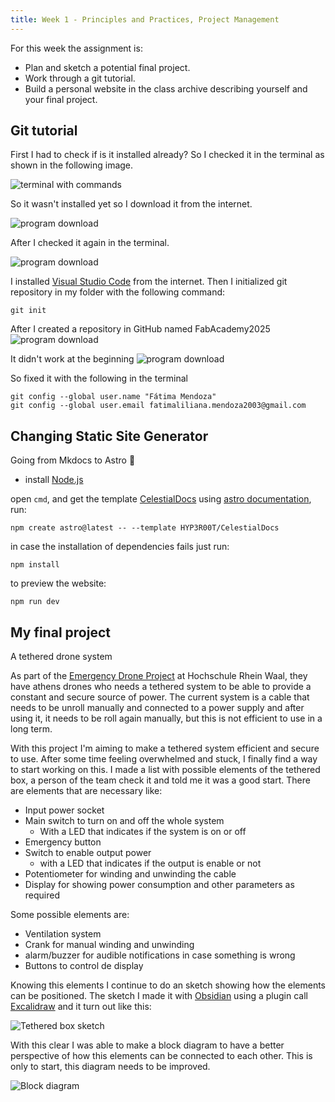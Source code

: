 ```yaml
---
title: Week 1 - Principles and Practices, Project Management
---
```


For this week the assignment is:
- Plan and sketch a potential final project. 
- Work through a git tutorial.
- Build a personal website in the class archive describing yourself and your final project.

## Git tutorial

First I had to check if is it installed already? 
So I checked it in the terminal as shown in the following image.

![terminal with commands](./week-01/git-installed.png)

So it wasn't installed yet so I download it from the internet.

![program download](./week-01/download.png)

After I checked it again in the terminal. 

![program download](./week-01/already-installed.png)

I installed [Visual Studio Code](https://code.visualstudio.com/download) from the internet. Then I initialized git repository in my folder with the following command:

```
git init 
```
After I created a repository in GitHub named FabAcademy2025
![program download](./week-01/git-repository.png)

It didn't work at the beginning
![program download](./week-01/fail.png)

So fixed it with the following in the terminal

```
git config --global user.name "Fátima Mendoza"
git config --global user.email fatimaliliana.mendoza2003@gmail.com
```

## Changing Static Site Generator

Going from Mkdocs to Astro 🚀

- install [Node.js](https://nodejs.org/es)

open `cmd`, and get the template [CelestialDocs](https://astro.build/themes/details/celestialdocs/) using [astro documentation](https://docs.astro.build/en/install-and-setup/#use-a-theme-or-starter-template), run:
```
npm create astro@latest -- --template HYP3R00T/CelestialDocs
```

in case the installation of dependencies fails just run:
```
npm install
```

to preview the website:
```
npm run dev
```

## My final project

A tethered drone system

As part of the [Emergency Drone Project](https://wiki.eolab.de/doku.php?id=eolab:emergency_drone:start) at Hochschule Rhein Waal, they have athens drones who needs a tethered system to be able to provide a constant and secure source of power. 
The current system is a cable that needs to be unroll manually and connected to a power supply and after using it, it needs to be roll again manually, but this is not efficient to use in a long term. 

With this project I'm aiming to make a tethered system efficient and secure to use. After some time feeling overwhelmed and stuck, I finally find a way to start working on this. I made a list with possible elements of the tethered box, a person of the team check it and told me it was a good start. 
There are elements that are necessary like:
- Input power socket
- Main switch to turn on and off the whole system
  - With a LED that indicates if the system is on or off
- Emergency button
- Switch to enable output power
  - with a LED that indicates if the output is enable or not
- Potentiometer for winding and unwinding the cable
- Display for showing power consumption and other parameters as required

Some possible elements are:
- Ventilation system
- Crank for manual winding and unwinding
- alarm/buzzer for audible notifications in case something is wrong
- Buttons to control de display

Knowing this elements I continue to do an sketch showing how the elements can be positioned. The sketch I made it with [Obsidian](https://obsidian.md/) using a plugin call [Excalidraw](https://excalidraw.com/) and it turn out like this: 

![Tethered box sketch](./week-01/Tethered_drone_skecth.png)

With this clear I was able to make a block diagram to have a better perspective of how this elements can be connected to each other. This is only to start, this diagram needs to be improved. 

![Block diagram](./week-01/Block_diagram.png)




